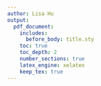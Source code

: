 ```yaml
---
author: Lisa Hu
output:
  pdf_document:
    includes:
      before_body: title.sty
    toc: true
    toc_depth: 2
    number_sections: true
    latex_engine: xelatex
    keep_tex: true
---
```


